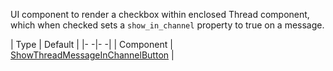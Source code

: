 UI component to render a checkbox within enclosed Thread component, which when checked sets a `show_in_channel` property to true on a message.

| Type | Default |
|- -|- -|
| Component | [ShowThreadMessageInChannelButton](https://github.com/GetStream/stream-chat-react-native/blob/master/package/src/components/MessageInput/ShowThreadMessageInChannelButton.tsx) |
